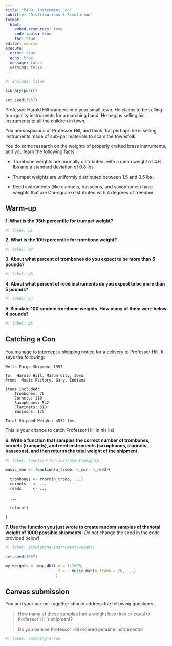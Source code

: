```yaml
---
title: "PA 9: Instrument Con"
subtitle: "Distributions + Simulation"
format: 
  html:
    embed-resources: true
    code-tools: true
    toc: true
editor: source
execute: 
  error: true
  echo: true
  message: false
  warning: false
---
```


```r
#| include: false

library(purrr)

set.seed(1957)
```

Professor Harold Hill wanders into your small town. He claims to be selling
top-quality instruments for a marching band. He begins selling his instruments
to all the children in town.

You are suspicious of Professor Hill, and think that perhaps he is selling
instruments made of sub-par materials to scam the townsfolk.

You do some research on the weights of properly crafted brass instruments, and
you learn the following facts:

+ Trombone weights are normally distributed, with a mean weight of 4.6 lbs and a
standard deviation of 0.8 lbs.

+ Trumpet weights are uniformly distributed between 1.5 and 3.5 lbs.

+ Reed instruments (like clarinets, bassoons, and saxophones) have weights that
are Chi-square distributed with 4 degrees of freedom.

## Warm-up

<!-- The person who whose birthday is closest to today starts as the Coder (giving instructions on what to type to the Developer)!-->

**1. What is the 95th percentile for trumpet weight?**

```r
#| label: q1


```

**2. What is the 10th percentile for trombone weight?**

```r
#| label: q2


```

**3. About what percent of trombones do you expect to be more than 5 pounds?**

```r
#| label: q3


```

<!-- Swap roles -- Developer becomes Coder, Coder becomes Developer! -->

**4. About what percent of reed instruments do you expect to be more than 5 pounds?**

```r
#| label: q4


```

**5. Simulate 100 random trombone weights. How many of them were below 4 pounds?**

```r
#| label: q5


```

## Catching a Con

You manage to intercept a shipping notice for a delivery to Professor Hill. It
says the following:

    Wells Fargo Shipment 1957

    To:  Harold Hill, Mason City, Iowa
    From:  Music Factory, Gary, Indiana

    Items included:
        Trombones: 76
        Cornets: 110
        Saxophones: 542
        Clarinets: 318
        Bassoons: 175
        
    Total Shipped Weight: 4532 lbs.

This is your chance to catch Professor Hill in his lie!

<!-- Swap roles -- Developer becomes Coder, Coder becomes Developer! -->

**6. Write a function that samples the correct number of trombones, cornets (trumpets), and reed instruments (saxophones, clarinets, bassoons), and then returns the total weight of the shipment.**

```r
#| label: function-for-instrument-weights

music_man <- function(n_tromb, n_cor, n_reed){
  
  trombones <- rnorm(n_tromb, ...)
  cornets   <- ...
  reeds     <- ...
  
  ...
  
  return()
  
}
```

<!-- Swap roles -- Developer becomes Coder, Coder becomes Developer! -->

**7. Use the function you just wrote to create random samples of the total weight of 1000 possible shipments.**
*Do not* change the seed in the code provided below!

```r
#| label: simulating-instrument-weights

set.seed(1957)

my_weights <- map_dbl(.x = 1:1000, 
                      .f = ~ music_man(n_tromb = 76, ...)
                      )
```

## Canvas submission

You and your partner together should address the following questions:

> How many of these samples had a weight less than or equal to Professor Hill's 
> shipment? 
>
> Do you beleive Professor Hill ordered genuine instruments?

```r
#| label: catching-a-con


```
